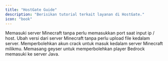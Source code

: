```yaml
---
title: "HostGate Guide"
description: "Berisikan tutorial terkait layanan di HostGate."
icon: "book"
---
```


<Columns cols={2}>
    <Card title="Custom Domain" icon="globe" horizontal>
        Memasuki server Minecraft tanpa perlu memasukkan port saat input ip / host.
    </Card>
    <Card title="Change Version" icon="code-fork" horizontal>
        Ubah versi dari server Minecraft tanpa perlu upload file kedalam server.
    </Card>
    <Card title="Allow Crack Account" icon="globe" horizontal>
        Memperbolehkan akun crack untuk masuk kedalam server Minecraft milikmu.
    </Card>
    <Card title="Setup Geyser" icon="code-fork" horizontal>
        Memasang geyser untuk memperbolehkan player Bedrock memasuki ke server Java.
    </Card>
</Columns>